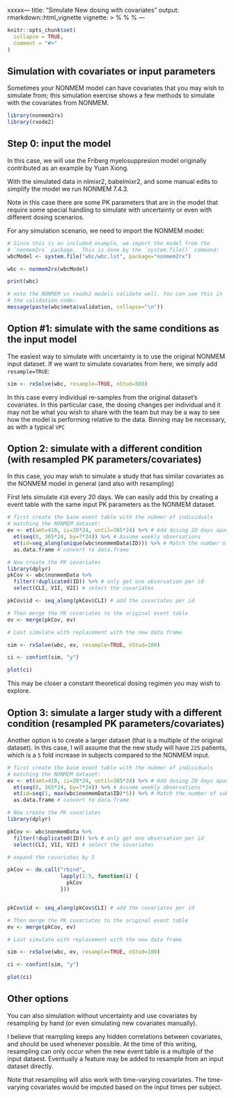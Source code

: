 xxxxx---
title: "Simulate New dosing with covariates"
output: rmarkdown::html_vignette
vignette: >
  %\VignetteIndexEntry{Simulate New dosing with covariates}
  %\VignetteEngine{knitr::rmarkdown}
  %\VignetteEncoding{UTF-8}
---

```r
knitr::opts_chunk$set(
  collapse = TRUE,
  comment = "#>"
)
```

## Simulation with covariates or input parameters

Sometimes your NONMEM model can have covariates that you may wish to
simulate from; this simulation exercise shows a few methods to
simulate with the covariates from NONMEM.

```r
library(nonmem2rx)
library(rxode2)
```

## Step 0: input the model

In this case, we will use the Friberg myelosuppresion model originally
contributed as an example by Yuan Xiong.

With the simulated data in nlmixr2, babelmixr2, and some manual edits
to simplify the model we run NONMEM 7.4.3.  

Note in this case there are some PK parameters that are in the model
that require some special handling to simulate with uncertainty or
even with different dosing scenarios.

For any simulation scenario, we need to import the NONMEM model:

```r
# Since this is an included example, we import the model from the
# `nonmem2rx` package.  This is done by the `system.file()` command:
wbcModel <- system.file("wbc/wbc.lst", package="nonmem2rx")

wbc <- nonmem2rx(wbcModel)

print(wbc)

# note the NONMEM vs rxode2 models validate well. You can see this in
# the validation code:
message(paste(wbc$meta$validation, collapse="\n"))
```

## Option #1: simulate with the same conditions as the input model

The easiest way to simulate with uncertainty is to use the original
NONMEM input dataset.  If we want to simulate covariates from here, we
simply add `resample=TRUE`:

```r
sim <- rxSolve(wbc, resample=TRUE, nStud=500)
```

In this case every individual re-samples from the original dataset's
covariates.  In this particular case, the dosing changes per
individual and it may not be what you wish to share with the team but
may be a way to see how the model is performing relative to the data.
Binning may be necessary, as with a typical `VPC`

## Option 2: simulate with a different condition (with resampled PK parameters/covariates)

In this case, you may wish to simulate a study that has similar
covariates as the NONMEM model in general (and also with resampling)

First lets simulate `410` every 20 days.  We can easily add this by
creating a event table with the same input PK parameters as the NONMEM
dataset.


```r
# first create the base event table with the nubmer of individuals
# matching the NONMEM dataset:
ev <- et(amt=410, ii=20*24, until=365*24) %>% # Add dosing 20 days apart for a year
  et(seq(0, 365*24, by=7*24)) %>% # Assume weekly observations
  et(id=seq_along(unique(wbc$nonmemData$ID))) %>% # Match the number of subjects modeled
  as.data.frame # convert to data.frame

# Now create the PK covariates
library(dplyr)
pkCov <- wbc$nonmemData %>%
  filter(!duplicated(ID)) %>% # only get one observation per id
  select(CLI, V1I, V2I) # select the covariates

pkCov$id <- seq_along(pkCov$CLI) # add the covariates per id

# Then merge the PK covariates to the original event table
ev <- merge(pkCov, ev)

# Last simulate with replacement with the new data frame

sim <- rxSolve(wbc, ev, resample=TRUE, nStud=100)

ci <- confint(sim, "y")

plot(ci)
```

This may be closer a constant theoretical dosing regimen you may wish
to explore. 

## Option 3: simulate a larger study with a different condition (resampled PK parameters/covariates)

Another option is to create a larger dataset (that is a multiple of
the original dataset). In this case, I will assume that the new study
will have `225` patients, which is a `5` fold increase in subjects
compared to the NONMEM input.

```r
# first create the base event table with the nubmer of individuals
# matching the NONMEM dataset:
ev <- et(amt=410, ii=20*24, until=365*24) %>% # Add dosing 20 days apart for a year
  et(seq(0, 365*24, by=7*24)) %>% # Assume weekly observations
  et(id=seq(1, max(wbc$nonmemData$ID)*5)) %>% # Match the number of subjects modeled
  as.data.frame # convert to data.frame

# Now create the PK covariates
library(dplyr)

pkCov <- wbc$nonmemData %>%
  filter(!duplicated(ID)) %>% # only get one observation per id
  select(CLI, V1I, V2I) # select the covariates

# expand the covariates by 5

pkCov <- do.call("rbind",
                 lapply(1:5, function(i) {
                   pkCov
                 }))


pkCov$id <- seq_along(pkCov$CLI) # add the covariates per id

# Then merge the PK covariates to the original event table
ev <- merge(pkCov, ev)

# Last simulate with replacement with the new data frame

sim <- rxSolve(wbc, ev, resample=TRUE, nStud=100)

ci <- confint(sim, "y")

plot(ci)
```

## Other options

You can also simulation without uncertainty and use covariates by
resampling by hand (or even simulating new covariates manually).

I believe that reampling keeps any hidden correlations between
covariates, and should be used whenever possible.  At the time of this
writing, resampling can only occur when the new event table is a
multiple of the input dataest.  Eventually a feature may be added to
resample from an input dataset directly.

Note that resampling will also work with time-varying covariates.  The
time-varying covariates would be imputed based on the input times per
subject.
